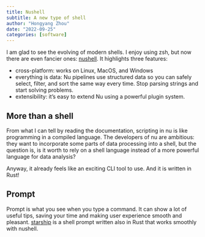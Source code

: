 ```yaml
---
title: Nushell
subtitle: A new type of shell
author: "Hongyang Zhou"
date: "2022-09-25"
categories: [software]
---
```


I am glad to see the evolving of modern shells. I enjoy using zsh, but now there are even fancier ones: [nushell](https://www.nushell.sh/). It highlights three features:

* cross-platform: works on Linux, MacOS, and Windows
* everything is data: Nu pipelines use structured data so you can safely select, filter, and sort the same way every time. Stop parsing strings and start solving problems.
* extensibility: it's easy to extend Nu using a powerful plugin system.

## More than a shell

From what I can tell by reading the documentation, scripting in nu is like programming in a compiled language. The developers of nu are ambitious: they want to incorporate some parts of data processing into a shell, but the question is, is it worth to rely on a shell language instead of a more powerful language for data analysis?

Anyway, it already feels like an exciting CLI tool to use. And it is written in Rust!

## Prompt

Prompt is what you see when you type a command. It can show a lot of useful tips, saving your time and making user experience smooth and pleasant. [starship](https://github.com/starship/starship) is a shell prompt written also in Rust that works smoothly with nushell.
